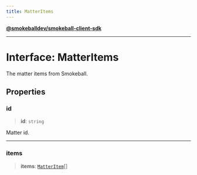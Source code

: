 ```yaml
---
title: MatterItems
---
```

[**@smokeballdev/smokeball-client-sdk**](../../../../README.md)

***

# Interface: MatterItems

The matter items from Smokeball.

## Properties

### id

> **id**: `string`

Matter id.

***

### items

> **items**: [`MatterItem`](MatterItem.md)[]
